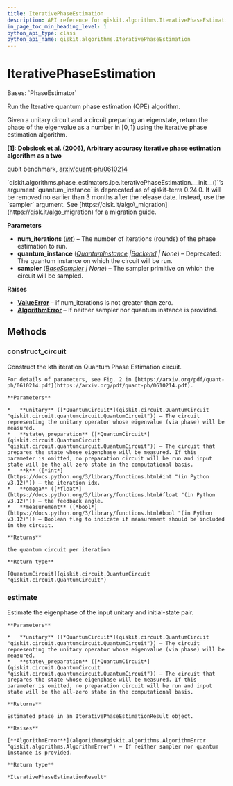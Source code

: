 ```yaml
---
title: IterativePhaseEstimation
description: API reference for qiskit.algorithms.IterativePhaseEstimation
in_page_toc_min_heading_level: 1
python_api_type: class
python_api_name: qiskit.algorithms.IterativePhaseEstimation
---
```


# IterativePhaseEstimation

<Class id="qiskit.algorithms.IterativePhaseEstimation" isDedicatedPage={true} github="https://github.com/qiskit/qiskit/tree/stable/0.45/qiskit/algorithms/phase_estimators/ipe.py" signature="qiskit.algorithms.IterativePhaseEstimation(num_iterations, quantum_instance=None, sampler=None)" modifiers="class">
  Bases: `PhaseEstimator`

  Run the Iterative quantum phase estimation (QPE) algorithm.

  Given a unitary circuit and a circuit preparing an eigenstate, return the phase of the eigenvalue as a number in $[0,1)$ using the iterative phase estimation algorithm.

  **\[1]: Dobsicek et al. (2006), Arbitrary accuracy iterative phase estimation algorithm as a two**

  qubit benchmark, [arxiv/quant-ph/0610214](https://arxiv.org/abs/quant-ph/0610214)

  <Admonition title="Deprecated since version 0.24.0" type="danger">
    `qiskit.algorithms.phase_estimators.ipe.IterativePhaseEstimation.__init__()`’s argument `quantum_instance` is deprecated as of qiskit-terra 0.24.0. It will be removed no earlier than 3 months after the release date. Instead, use the `sampler` argument. See [https://qisk.it/algo\_migration](https://qisk.it/algo_migration) for a migration guide.
  </Admonition>

  **Parameters**

  *   **num\_iterations** ([*int*](https://docs.python.org/3/library/functions.html#int "(in Python v3.12)")) – The number of iterations (rounds) of the phase estimation to run.
  *   **quantum\_instance** ([*QuantumInstance*](qiskit.utils.QuantumInstance "qiskit.utils.QuantumInstance")  *|*[*Backend*](qiskit.providers.Backend "qiskit.providers.Backend") *| None*) – Deprecated: The quantum instance on which the circuit will be run.
  *   **sampler** ([*BaseSampler*](qiskit.primitives.BaseSampler "qiskit.primitives.BaseSampler") *| None*) – The sampler primitive on which the circuit will be sampled.

  **Raises**

  *   [**ValueError**](https://docs.python.org/3/library/exceptions.html#ValueError "(in Python v3.12)") – if num\_iterations is not greater than zero.
  *   [**AlgorithmError**](algorithms#qiskit.algorithms.AlgorithmError "qiskit.algorithms.AlgorithmError") – If neither sampler nor quantum instance is provided.

  ## Methods

  ### construct\_circuit

  <Function id="qiskit.algorithms.IterativePhaseEstimation.construct_circuit" signature="construct_circuit(unitary, state_preparation, k, omega=0.0, measurement=False)">
    Construct the kth iteration Quantum Phase Estimation circuit.

    For details of parameters, see Fig. 2 in [https://arxiv.org/pdf/quant-ph/0610214.pdf](https://arxiv.org/pdf/quant-ph/0610214.pdf).

    **Parameters**

    *   **unitary** ([*QuantumCircuit*](qiskit.circuit.QuantumCircuit "qiskit.circuit.quantumcircuit.QuantumCircuit")) – The circuit representing the unitary operator whose eigenvalue (via phase) will be measured.
    *   **state\_preparation** ([*QuantumCircuit*](qiskit.circuit.QuantumCircuit "qiskit.circuit.quantumcircuit.QuantumCircuit")) – The circuit that prepares the state whose eigenphase will be measured. If this parameter is omitted, no preparation circuit will be run and input state will be the all-zero state in the computational basis.
    *   **k** ([*int*](https://docs.python.org/3/library/functions.html#int "(in Python v3.12)")) – the iteration idx.
    *   **omega** ([*float*](https://docs.python.org/3/library/functions.html#float "(in Python v3.12)")) – the feedback angle.
    *   **measurement** ([*bool*](https://docs.python.org/3/library/functions.html#bool "(in Python v3.12)")) – Boolean flag to indicate if measurement should be included in the circuit.

    **Returns**

    the quantum circuit per iteration

    **Return type**

    [QuantumCircuit](qiskit.circuit.QuantumCircuit "qiskit.circuit.QuantumCircuit")
  </Function>

  ### estimate

  <Function id="qiskit.algorithms.IterativePhaseEstimation.estimate" signature="estimate(unitary, state_preparation)">
    Estimate the eigenphase of the input unitary and initial-state pair.

    **Parameters**

    *   **unitary** ([*QuantumCircuit*](qiskit.circuit.QuantumCircuit "qiskit.circuit.quantumcircuit.QuantumCircuit")) – The circuit representing the unitary operator whose eigenvalue (via phase) will be measured.
    *   **state\_preparation** ([*QuantumCircuit*](qiskit.circuit.QuantumCircuit "qiskit.circuit.quantumcircuit.QuantumCircuit")) – The circuit that prepares the state whose eigenphase will be measured. If this parameter is omitted, no preparation circuit will be run and input state will be the all-zero state in the computational basis.

    **Returns**

    Estimated phase in an IterativePhaseEstimationResult object.

    **Raises**

    [**AlgorithmError**](algorithms#qiskit.algorithms.AlgorithmError "qiskit.algorithms.AlgorithmError") – If neither sampler nor quantum instance is provided.

    **Return type**

    *IterativePhaseEstimationResult*
  </Function>
</Class>

